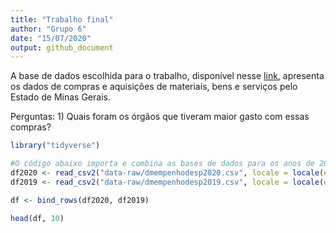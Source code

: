 ```yaml
---
title: "Trabalho final"
author: "Grupo 6"
date: "15/07/2020"
output: github_document
---
```

A base de dados escolhida para o trabalho, disponível nesse [link](http://www.transparencia.dadosabertos.mg.gov.br/dataset/compras-contratos-do-estado-de-minas-gerais), apresenta os dados de compras e aquisições de materiais, bens e serviços pelo Estado de Minas Gerais.

Perguntas:
1) Quais foram os órgãos que tiveram maior gasto com essas compras?


```r
library("tidyverse")

#O código abaixo importa e combina as bases de dados para os anos de 2019 e 2020
df2020 <- read_csv2("data-raw/dmempenhodesp2020.csv", locale = locale(encoding = "latin1", decimal_mark = ",", date_format = "%d/%m/%Y"))
df2019 <- read_csv2("data-raw/dmempenhodesp2019.csv", locale = locale(encoding = "latin1", decimal_mark = ",", date_format = "%d/%m/%Y"))

df <- bind_rows(df2020, df2019)

head(df, 10)

```


